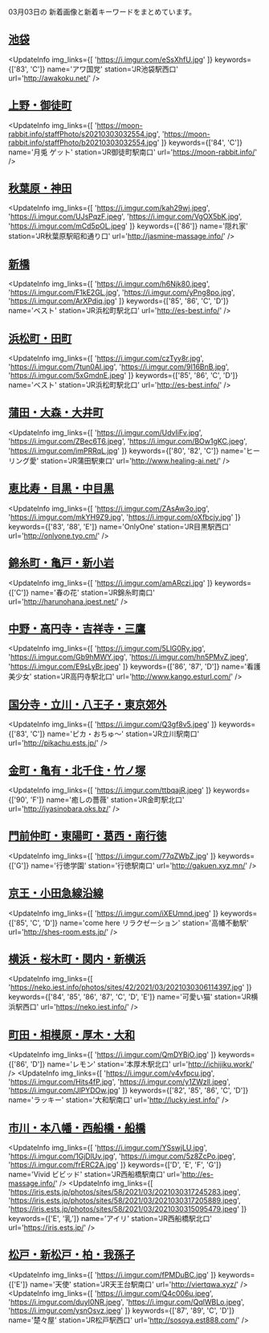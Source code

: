 

03月03日の
新着画像と新着キーワードをまとめています。

<DmmAffiliateIns />

## [池袋](/busty/0030)
<UpdateInfo
    img_links={[
    'https://i.imgur.com/eSsXhfU.jpg'
    ]}
    keywords={['83', 'C']}
    name='アワ国党'
    station='JR池袋駅西口'
    url='http://awakoku.net/'
/>
<DmmAffiliateIns />

## [上野・御徒町](/busty/0070)
<UpdateInfo
    img_links={[
    'https://moon-rabbit.info/staffPhoto/s20210303032554.jpg',
    'https://moon-rabbit.info/staffPhoto/b20210303032554.jpg'
    ]}
    keywords={['84', 'C']}
    name='月兎 ゲット'
    station='JR御徒町駅南口'
    url='https://moon-rabbit.info/'
/>
<DmmAffiliateIns />

## [秋葉原・神田](/busty/0080)
<UpdateInfo
    img_links={[
    'https://i.imgur.com/kah29wj.jpeg',
    'https://i.imgur.com/UJsPqzF.jpeg',
    'https://i.imgur.com/VgOX5bK.jpg',
    'https://i.imgur.com/mCd5pOL.jpeg'
    ]}
    keywords={['86']}
    name='隠れ家'
    station='JR秋葉原駅昭和通り口'
    url='http://jasmine-massage.info/'
/>
<DmmAffiliateIns />

## [新橋](/busty/0100)
<UpdateInfo
    img_links={[
    'https://i.imgur.com/h6Njk80.jpeg',
    'https://i.imgur.com/F1kE2GL.jpg',
    'https://i.imgur.com/yPng8po.jpg',
    'https://i.imgur.com/ArXPdiq.jpg'
    ]}
    keywords={['85', '86', 'C', 'D']}
    name='ベスト'
    station='JR浜松町駅北口'
    url='http://es-best.info/'
/>
<DmmAffiliateIns />

## [浜松町・田町](/busty/0110)
<UpdateInfo
    img_links={[
    'https://i.imgur.com/czTyy8r.jpg',
    'https://i.imgur.com/7tun0AI.jpg',
    'https://i.imgur.com/9I16BnB.jpg',
    'https://i.imgur.com/5xGmdnE.jpeg'
    ]}
    keywords={['85', '86', 'C', 'D']}
    name='ベスト'
    station='JR浜松町駅北口'
    url='http://es-best.info/'
/>
<DmmAffiliateIns />

## [蒲田・大森・大井町](/busty/0121)
<UpdateInfo
    img_links={[
    'https://i.imgur.com/UdvIiFv.jpg',
    'https://i.imgur.com/ZBec6T6.jpeg',
    'https://i.imgur.com/BOw1gKC.jpeg',
    'https://i.imgur.com/imPRRqL.jpg'
    ]}
    keywords={['80', '82', 'C']}
    name='ヒーリング愛'
    station='JR蒲田駅東口'
    url='http://www.healing-ai.net/'
/>
<DmmAffiliateIns />

## [恵比寿・目黒・中目黒](/busty/0130)
<UpdateInfo
    img_links={[
    'https://i.imgur.com/ZAsAw3o.jpg',
    'https://i.imgur.com/mkYH9Z9.jpg',
    'https://i.imgur.com/oXfbcjy.jpg'
    ]}
    keywords={['83', '88', 'E']}
    name='OnlyOne'
    station='JR目黒駅西口'
    url='http://onlyone.tyo.cm/'
/>
<DmmAffiliateIns />

## [錦糸町・亀戸・新小岩](/busty/0170)
<UpdateInfo
    img_links={[
    'https://i.imgur.com/amARczi.jpg'
    ]}
    keywords={['C']}
    name='春の花'
    station='JR錦糸町南口'
    url='http://harunohana.jpest.net/'
/>
<DmmAffiliateIns />

## [中野・高円寺・吉祥寺・三鷹](/busty/0180)
<UpdateInfo
    img_links={[
    'https://i.imgur.com/5LlG0Ry.jpg',
    'https://i.imgur.com/Gb9hMWY.jpg',
    'https://i.imgur.com/hn5PMvZ.jpeg',
    'https://i.imgur.com/E9sLyBr.jpeg'
    ]}
    keywords={['86', '87', 'D']}
    name='看護美少女'
    station='JR高円寺駅北口'
    url='http://www.kango.esturl.com/'
/>
<DmmAffiliateIns />

## [国分寺・立川・八王子・東京郊外](/busty/0200)
<UpdateInfo
    img_links={[
    'https://i.imgur.com/Q3gf8v5.jpeg'
    ]}
    keywords={['83', 'C']}
    name='ピカ・おちゅ～'
    station='JR立川駅南口'
    url='http://pikachu.ests.jp/'
/>
<DmmAffiliateIns />

## [金町・亀有・北千住・竹ノ塚](/busty/0230)
<UpdateInfo
    img_links={[
    'https://i.imgur.com/ttbqajR.jpeg'
    ]}
    keywords={['90', 'F']}
    name='癒しの薔薇'
    station='JR金町駅北口'
    url='http://iyasinobara.oks.bz/'
/>
<DmmAffiliateIns />

## [門前仲町・東陽町・葛西・南行徳](/busty/0240)
<UpdateInfo
    img_links={[
    'https://i.imgur.com/77qZWbZ.jpg'
    ]}
    keywords={['G']}
    name='行徳学園'
    station='行徳駅南口'
    url='http://gakuen.xyz.mn/'
/>
<DmmAffiliateIns />

## [京王・小田急線沿線](/busty/0260)
<UpdateInfo
    img_links={[
    'https://i.imgur.com/iXEUmnd.jpeg'
    ]}
    keywords={['85', 'C', 'D']}
    name='come here リラクゼーション'
    station='高幡不動駅'
    url='http://shes-room.ests.jp/'
/>
<DmmAffiliateIns />

## [横浜・桜木町・関内・新横浜](/busty/0310)
<UpdateInfo
    img_links={[
    'https://neko.iest.info/photos/sites/42/2021/03/2021030306114397.jpg'
    ]}
    keywords={['84', '85', '86', '87', 'C', 'D', 'E']}
    name='可愛い猫'
    station='JR横浜駅西口'
    url='https://neko.iest.info/'
/>
<DmmAffiliateIns />

## [町田・相模原・厚木・大和](/busty/0330)
<UpdateInfo
    img_links={[
    'https://i.imgur.com/QmDYBiO.jpg'
    ]}
    keywords={['86', 'D']}
    name='レモン'
    station='本厚木駅北口'
    url='http://ichijiku.work/'
/>
<UpdateInfo
    img_links={[
    'https://i.imgur.com/v4vfpcu.jpg',
    'https://i.imgur.com/Hits4fP.jpg',
    'https://i.imgur.com/y1ZWzll.jpeg',
    'https://i.imgur.com/JlPYDOw.jpg'
    ]}
    keywords={['82', '85', '86', 'C', 'D']}
    name='ラッキー'
    station='大和駅南口'
    url='http://lucky.iest.info/'
/>
<DmmAffiliateIns />

## [市川・本八幡・西船橋・船橋](/busty/0510)
<UpdateInfo
    img_links={[
    'https://i.imgur.com/YSswjLU.jpg',
    'https://i.imgur.com/1GjDlUv.jpg',
    'https://i.imgur.com/5z8ZcPo.jpeg',
    'https://i.imgur.com/frERC2A.jpg'
    ]}
    keywords={['D', 'E', 'F', 'G']}
    name='Vivid ビビッド'
    station='JR西船橋駅南口'
    url='http://es-massage.info/'
/>
<UpdateInfo
    img_links={[
    'https://iris.ests.jp/photos/sites/58/2021/03/2021030317245283.jpeg',
    'https://iris.ests.jp/photos/sites/58/2021/03/2021030317205889.jpeg',
    'https://iris.ests.jp/photos/sites/58/2021/03/2021030315095479.jpeg'
    ]}
    keywords={['E', '乳']}
    name='アイリ'
    station='JR西船橋駅北口'
    url='https://iris.ests.jp/'
/>
<DmmAffiliateIns />

## [松戸・新松戸・柏・我孫子](/busty/0520)
<UpdateInfo
    img_links={[
    'https://i.imgur.com/fPMDuBC.jpg'
    ]}
    keywords={['E']}
    name='天使'
    station='JR天王台駅南口'
    url='http://viertqwa.xyz/'
/>
<UpdateInfo
    img_links={[
    'https://i.imgur.com/Q4c006u.jpeg',
    'https://i.imgur.com/duyI0NR.jpeg',
    'https://i.imgur.com/QqlWBLo.jpeg',
    'https://i.imgur.com/ysnOsvz.jpeg'
    ]}
    keywords={['87', '89', 'C', 'D']}
    name='楚々屋'
    station='JR松戸駅西口'
    url='http://sosoya.est888.com/'
/>
<DmmAffiliateIns />

<DmmAffiliateScript />
